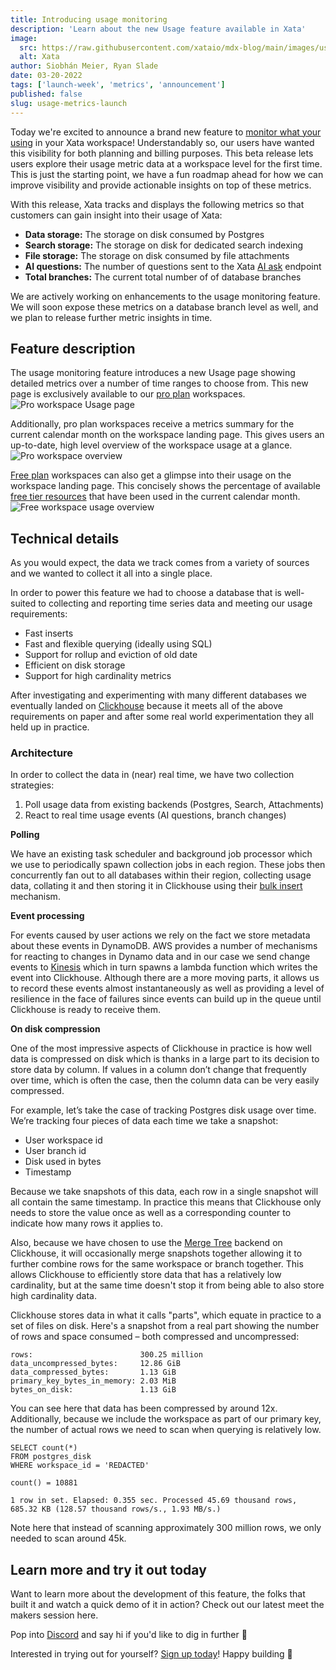 ```yaml
---
title: Introducing usage monitoring
description: 'Learn about the new Usage feature available in Xata'
image:
  src: https://raw.githubusercontent.com/xataio/mdx-blog/main/images/usage-insights-launch.jpg
  alt: Xata
author: Siobhán Meier, Ryan Slade
date: 03-20-2022
tags: ['launch-week', 'metrics', 'announcement']
published: false
slug: usage-metrics-launch
---
```


Today we're excited to announce a brand new feature to [monitor what your using](/docs/usage-metrics) in your Xata workspace! Understandably so, our users have wanted this visibility for both planning and billing purposes. This beta release lets users explore their usage metric data at a workspace level for the first time. This is just the starting point, we have a fun roadmap ahead for how we can improve visibility and provide actionable insights on top of these metrics.

With this release, Xata tracks and displays the following metrics so that customers can gain insight into their usage of Xata:

- **Data storage:** The storage on disk consumed by Postgres
- **Search storage:** The storage on disk for dedicated search indexing
- **File storage:** The storage on disk consumed by file attachments
- **AI questions:** The number of questions sent to the Xata [AI ask](https://xata.io/docs/sdk/ask) endpoint
- **Total branches:** The current total number of of database branches

We are actively working on enhancements to the usage monitoring feature. We will soon expose these metrics on a database branch level as well, and we plan to release further metric insights in time.

## Feature description

The usage monitoring feature introduces a new Usage page showing detailed metrics over a number of time ranges to choose from. This new page is exclusively available to our [pro plan](/docs/concepts/pricing#pro-plan) workspaces.
![Pro workspace Usage page](images/usage-metrics-launch/pro-usage-details.png)

Additionally, pro plan workspaces receive a metrics summary for the current calendar month on the workspace landing page. This gives users an up-to-date, high level overview of the workspace usage at a glance.
![Pro workspace overview](images/usage-metrics-launch/pro-usage-overview.png)

[Free plan](/docs/concepts/pricing#free-plan) workspaces can also get a glimpse into their usage on the workspace landing page. This concisely shows the percentage of available [free tier resources](/docs/concepts/pricing#pricing-plans) that have been used in the current calendar month.
![Free workspace usage overview](images/usage-metrics-launch/free-usage-overview.png)

## Technical details

As you would expect, the data we track comes from a variety of sources and we wanted to collect it all into a single place.

In order to power this feature we had to choose a database that is well-suited to collecting and reporting time series data and meeting our usage requirements:

- Fast inserts
- Fast and flexible querying (ideally using SQL)
- Support for rollup and eviction of old date
- Efficient on disk storage
- Support for high cardinality metrics

After investigating and experimenting with many different databases we eventually landed on [Clickhouse](https://clickhouse.com/) because it meets all of the above requirements on paper and after some real world experimentation they all held up in practice.

### Architecture

In order to collect the data in (near) real time, we have two collection strategies:

1.  Poll usage data from existing backends (Postgres, Search, Attachments)
2.  React to real time usage events (AI questions, branch changes)

**Polling**

We have an existing task scheduler and background job processor which we use to periodically spawn collection jobs in each region. These jobs then concurrently fan out to all databases within their region, collecting usage data, collating it and then storing it in Clickhouse using their [bulk insert](https://clickhouse.com/docs/en/cloud/bestpractices/bulk-inserts) mechanism.

**Event processing**

For events caused by user actions we rely on the fact we store metadata about these events in DynamoDB. AWS provides a number of mechanisms for reacting to changes in Dynamo data and in our case we send change events to [Kinesis](https://aws.amazon.com/pm/kinesis/?trk=76c15db0-b03d-4489-8fe0-42aff7b6e211&sc_channel=ps&ef_id=Cj0KCQjwncWvBhD_ARIsAEb2HW9zGa3r1jh-nzDKgk5C1rMZRK7bdwnIRJRxh3hdsW48wzVwj2ooGr8aArRlEALw_wcB:G:s&s_kwcid=AL!4422!3!651612449030!e!!g!!amazon%20kinesis!19828211163!146688868243&gclid=Cj0KCQjwncWvBhD_ARIsAEb2HW9zGa3r1jh-nzDKgk5C1rMZRK7bdwnIRJRxh3hdsW48wzVwj2ooGr8aArRlEALw_wcB) which in turn spawns a lambda function which writes the event into Clickhouse. Although there are a more moving parts, it allows us to record these events almost instantaneously as well as providing a level of resilience in the face of failures since events can build up in the queue until Clickhouse is ready to receive them.

**On disk compression**

One of the most impressive aspects of Clickhouse in practice is how well data is compressed on disk which is thanks in a large part to its decision to store data by column. If values in a column don’t change that frequently over time, which is often the case, then the column data can be very easily compressed.

For example, let’s take the case of tracking Postgres disk usage over time. We’re tracking four pieces of data each time we take a snapshot:

- User workspace id
- User branch id
- Disk used in bytes
- Timestamp

Because we take snapshots of this data, each row in a single snapshot will all contain the same timestamp. In practice this means that Clickhouse only needs to store the value once as well as a corresponding counter to indicate how many rows it applies to.

Also, because we have chosen to use the [Merge Tree](https://clickhouse.com/docs/en/engines/table-engines/mergetree-family/mergetree) backend on Clickhouse, it will occasionally merge snapshots together allowing it to further combine rows for the same workspace or branch together. This allows Clickhouse to efficiently store data that has a relatively low cardinality, but at the same time doesn't stop it from being able to also store high cardinality data.

Clickhouse stores data in what it calls "parts", which equate in practice to a set of files on disk. Here's a snapshot from a real part showing the number of rows and space consumed – both compressed and uncompressed:

```text
rows:                        300.25 million
data_uncompressed_bytes:     12.86 GiB
data_compressed_bytes:       1.13 GiB
primary_key_bytes_in_memory: 2.03 MiB
bytes_on_disk:               1.13 GiB
```

You can see here that data has been compressed by around 12x. Additionally, because we include the workspace as part of our primary key, the number of actual rows we need to scan when querying is relatively low.

```text
SELECT count(*)
FROM postgres_disk
WHERE workspace_id = 'REDACTED'

count() = 10881

1 row in set. Elapsed: 0.355 sec. Processed 45.69 thousand rows, 685.32 KB (128.57 thousand rows/s., 1.93 MB/s.)
```

Note here that instead of scanning approximately 300 million rows, we only needed to scan around 45k.

## Learn more and try it out today

Want to learn more about the development of this feature, the folks that built it and watch a quick demo of it in action? Check out our latest meet the makers session here.

<ArticleVideo platform="youtube" src="https://www.youtube.com/embed/veaD8k4S7Ec?si=NEUTTTAkVuaSLapX" />

Pop into [Discord](https://xata.io/discord) and say hi if you'd like to dig in further 👋

Interested in trying out for yourself? [Sign up today](https://app.xata.io/signup)! Happy building 🦋
